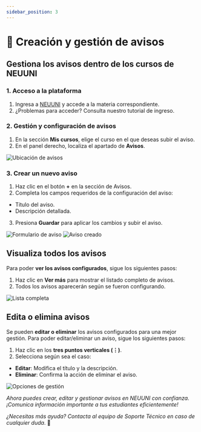 ```yaml
---
sidebar_position: 3
---
```



# 📝 Creación y gestión de avisos

## Gestiona los avisos dentro de los cursos de NEUUNI

### 1. Acceso a la plataforma
1. Ingresa a [NEUUNI](https://unineuuni.edu.mx/) y accede a la materia correspondiente.
2. ¿Problemas para acceder? Consulta nuestro <CustomLink href="../Primeros pasos/firstelements.html">tutorial de ingreso</CustomLink>.

### 2. Gestión y configuración de avisos
1. En la sección **Mis cursos**, elige el curso en el que deseas subir el aviso.
2. En el panel derecho, localiza el apartado de **Avisos**.

![Ubicación de avisos](./img/aviso1.jpg)

### 3. Crear un nuevo aviso
1. Haz clic en el botón **+** en la sección de Avisos.
2. Completa los campos requeridos de la configuración del aviso:
 - Título del aviso.
 - Descripción detallada.
3. Presiona **Guardar** para aplicar los cambios y subir el aviso.

![Formulario de aviso](./img/aviso2.jpg)
![Aviso creado](./img/aviso3.jpg)

## Visualiza todos los avisos
Para poder **ver los avisos configurados**, sigue los siguientes pasos:

1. Haz clic en **Ver más** para mostrar el listado completo de avisos.
2. Todos los avisos aparecerán según se fueron configurando.

![Lista completa](./img/aviso4.jpg)

## Edita o elimina avisos
Se pueden **editar o eliminar** los avisos configurados para una mejor gestión.
Para poder editar/eliminar un aviso, sigue los siguientes pasos:

1. Haz clic en los **tres puntos verticales (⋮)**.
2. Selecciona según sea el caso:
 - **Editar**: Modifica el título y la descripción.
 - **Eliminar**: Confirma la acción de eliminar el aviso.

![Opciones de gestión](./img/aviso5.jpg)

*Ahora puedes crear, editar y gestionar avisos en NEUUNI con confianza. ¡Comunica información 
importante a tus estudiantes eficientemente!*

*¿Necesitas más ayuda? Contacta al equipo de Soporte Técnico en caso de cualquier duda*. 🚀